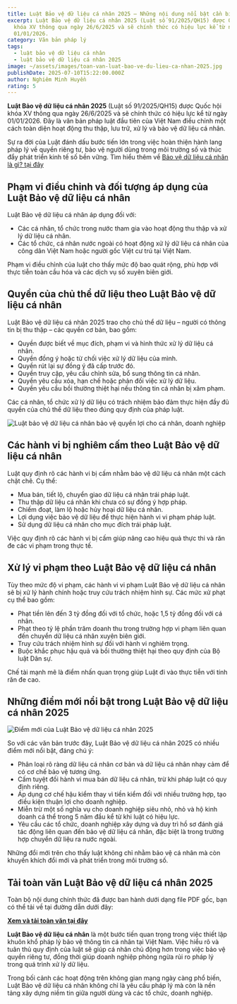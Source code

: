 ```yaml
---
title: Luật Bảo vệ dữ liệu cá nhân 2025 – Những nội dung nổi bật cần biết
excerpt: Luật Bảo vệ dữ liệu cá nhân 2025 (Luật số 91/2025/QH15) được Quốc hội
  khóa XV thông qua ngày 26/6/2025 và sẽ chính thức có hiệu lực kể từ ngày
  01/01/2026.
category: Văn bản pháp lý
tags:
  - luật bảo vệ dữ liệu cá nhân
  - luật bảo vệ dữ liệu cá nhân 2025
image: ~/assets/images/toan-van-luat-bao-ve-du-lieu-ca-nhan-2025.jpg
publishDate: 2025-07-10T15:22:00.000Z
author: Nghiêm Minh Huyền
rating: 5
---
```

**Luật Bảo vệ dữ liệu cá nhân 2025** (Luật số 91/2025/QH15) được Quốc hội khóa XV thông qua ngày 26/6/2025 và sẽ chính thức có hiệu lực kể từ ngày 01/01/2026. Đây là văn bản pháp luật đầu tiên của Việt Nam điều chỉnh một cách toàn diện hoạt động thu thập, lưu trữ, xử lý và bảo vệ dữ liệu cá nhân.

Sự ra đời của Luật đánh dấu bước tiến lớn trong việc hoàn thiện hành lang pháp lý về quyền riêng tư, bảo vệ người dùng trong môi trường số và thúc đẩy phát triển kinh tế số bền vững. Tìm hiểu thêm về [Bảo vệ dữ liệu cá nhân là gì? tại đây](https://yplawfirm.vn/phap-ly/bao-ve-du-lieu-ca-nhan-la-gi-quy-dinh-moi-can-biet-2025)

## Phạm vi điều chỉnh và đối tượng áp dụng của Luật Bảo vệ dữ liệu cá nhân

Luật Bảo vệ dữ liệu cá nhân áp dụng đối với:

* Các cá nhân, tổ chức trong nước tham gia vào hoạt động thu thập và xử lý dữ liệu cá nhân.
* Các tổ chức, cá nhân nước ngoài có hoạt động xử lý dữ liệu cá nhân của công dân Việt Nam hoặc người gốc Việt cư trú tại Việt Nam.

Phạm vi điều chỉnh của luật cho thấy mức độ bao quát rộng, phù hợp với thực tiễn toàn cầu hóa và các dịch vụ số xuyên biên giới.

## Quyền của chủ thể dữ liệu theo Luật Bảo vệ dữ liệu cá nhân

Luật Bảo vệ dữ liệu cá nhân 2025 trao cho chủ thể dữ liệu – người có thông tin bị thu thập – các quyền cơ bản, bao gồm:

* Quyền được biết về mục đích, phạm vi và hình thức xử lý dữ liệu cá nhân.
* Quyền đồng ý hoặc từ chối việc xử lý dữ liệu của mình.
* Quyền rút lại sự đồng ý đã cấp trước đó.
* Quyền truy cập, yêu cầu chỉnh sửa, bổ sung thông tin cá nhân.
* Quyền yêu cầu xóa, hạn chế hoặc phản đối việc xử lý dữ liệu.
* Quyền yêu cầu bồi thường thiệt hại nếu thông tin cá nhân bị xâm phạm.

Các cá nhân, tổ chức xử lý dữ liệu có trách nhiệm bảo đảm thực hiện đầy đủ quyền của chủ thể dữ liệu theo đúng quy định của pháp luật.

![Luật bảo vệ dữ liệu cá nhân bảo vệ quyền lợi cho cá nhân, doanh nghiệp](~/assets/images/luat-bao-ve-du-lieu-ca-nhan-vao-ve-quyen-loi-cho-ca-nhan-doanh-nghiep.jpg "Luật bảo vệ dữ liệu cá nhân bảo vệ quyền lợi cho cá nhân, doanh nghiệp")

## Các hành vi bị nghiêm cấm theo Luật Bảo vệ dữ liệu cá nhân

Luật quy định rõ các hành vi bị cấm nhằm bảo vệ dữ liệu cá nhân một cách chặt chẽ. Cụ thể:

* Mua bán, tiết lộ, chuyển giao dữ liệu cá nhân trái pháp luật.
* Thu thập dữ liệu cá nhân khi chưa có sự đồng ý hợp pháp.
* Chiếm đoạt, làm lộ hoặc hủy hoại dữ liệu cá nhân.
* Lợi dụng việc bảo vệ dữ liệu để thực hiện hành vi vi phạm pháp luật.
* Sử dụng dữ liệu cá nhân cho mục đích trái pháp luật.

Việc quy định rõ các hành vi bị cấm giúp nâng cao hiệu quả thực thi và răn đe các vi phạm trong thực tế.

## Xử lý vi phạm theo Luật Bảo vệ dữ liệu cá nhân

Tùy theo mức độ vi phạm, các hành vi vi phạm Luật Bảo vệ dữ liệu cá nhân sẽ bị xử lý hành chính hoặc truy cứu trách nhiệm hình sự. Các mức xử phạt cụ thể bao gồm:

* Phạt tiền lên đến 3 tỷ đồng đối với tổ chức, hoặc 1,5 tỷ đồng đối với cá nhân.
* Phạt theo tỷ lệ phần trăm doanh thu trong trường hợp vi phạm liên quan đến chuyển dữ liệu cá nhân xuyên biên giới.
* Truy cứu trách nhiệm hình sự đối với hành vi nghiêm trọng.
* Buộc khắc phục hậu quả và bồi thường thiệt hại theo quy định của Bộ luật Dân sự.

Chế tài mạnh mẽ là điểm nhấn quan trọng giúp Luật đi vào thực tiễn với tính răn đe cao.

## Những điểm mới nổi bật trong Luật Bảo vệ dữ liệu cá nhân 2025

![Điểm mới của Luật Bảo vệ dữ liệu cá nhân 2025](~/assets/images/diem-moi-cua-luat-bao-ve-du-lieu-ca-nhan-2025.jpg "Điểm mới của Luật Bảo vệ dữ liệu cá nhân 2025")

So với các văn bản trước đây, Luật Bảo vệ dữ liệu cá nhân 2025 có nhiều điểm mới nổi bật, đáng chú ý:

* Phân loại rõ ràng dữ liệu cá nhân cơ bản và dữ liệu cá nhân nhạy cảm để có cơ chế bảo vệ tương ứng.
* Cấm tuyệt đối hành vi mua bán dữ liệu cá nhân, trừ khi pháp luật có quy định riêng.
* Áp dụng cơ chế hậu kiểm thay vì tiền kiểm đối với nhiều trường hợp, tạo điều kiện thuận lợi cho doanh nghiệp.
* Miễn trừ một số nghĩa vụ cho doanh nghiệp siêu nhỏ, nhỏ và hộ kinh doanh cá thể trong 5 năm đầu kể từ khi luật có hiệu lực.
* Yêu cầu các tổ chức, doanh nghiệp xây dựng và duy trì hồ sơ đánh giá tác động liên quan đến bảo vệ dữ liệu cá nhân, đặc biệt là trong trường hợp chuyển dữ liệu ra nước ngoài.

Những đổi mới trên cho thấy luật không chỉ nhằm bảo vệ cá nhân mà còn khuyến khích đổi mới và phát triển trong môi trường số.

## Tải toàn văn Luật Bảo vệ dữ liệu cá nhân 2025

Toàn bộ nội dung chính thức đã được ban hành dưới dạng file PDF gốc, bạn có thể tải về tại đường dẫn dưới đây:

**[Xem và tải toàn văn tại đây](https://yplawfirm.vn/assets/91_2025_qh15_luat%20bao%20ve%20du%20lieu%20ca%20nhan_090725204947.pdf)**

**Luật Bảo vệ dữ liệu cá nhân** là một bước tiến quan trọng trong việc thiết lập khuôn khổ pháp lý bảo vệ thông tin cá nhân tại Việt Nam. Việc hiểu rõ và tuân thủ quy định của luật sẽ giúp cá nhân chủ động hơn trong việc bảo vệ quyền riêng tư, đồng thời giúp doanh nghiệp phòng ngừa rủi ro pháp lý trong quá trình xử lý dữ liệu.

Trong bối cảnh các hoạt động trên không gian mạng ngày càng phổ biến, Luật Bảo vệ dữ liệu cá nhân không chỉ là yêu cầu pháp lý mà còn là nền tảng xây dựng niềm tin giữa người dùng và các tổ chức, doanh nghiệp.
